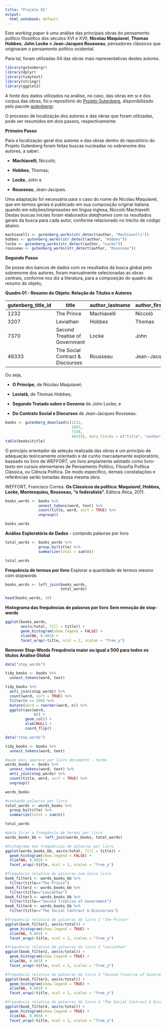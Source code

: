 ```yaml
---
title: "Projeto 01"
output:
  html_notebook: default
---
```


Este *working paper* é uma análise das principais obras do pensamento político filosófico dos séculos XVI e XVII, **Nicolau Maquiavel**, **Thomas Hobbes**, **John Locke** e **Jean-Jacques Rousseau**, pensadores clássicos que originaram o pensamento político ocidental.

Para tal, foram utilizadas 04 das obras mais representativas destes autores.

```r
library(gutenbergr)
library(dplyr)
library(tidytext)
library(stringr)
library(ggplot2)
```

A fonte dos dados utilizados na análise, no caso, das obras em si e dos corpus das obras, foi o repositório do [Projeto Gutenberg](http://www.gutenberg.org/), disponibilizado pelo pacote [gutenbergr](https://cran.r-project.org/web/packages/gutenbergr/).

O processo de localização dos autores e das obras que foram utilizadas, pode ser resumidos em dois passos, respectivamente:

**Primeiro Passo**

Para a localização geral dos autores e das obras dentro do repositório do Projeto Gutenberg foram feitas buscas nucleadas no sobrenome dos autores, a saber:

- **Machiavelli**, Niccolò; 

- **Hobbes**, Thomas; 

- **Locke**, John e 

- **Rousseau**, Jean-Jacques.

Uma adaptação foi necessária para o caso do nome de Nicolau Maquiavel, que em termos gerais é publicado em sua composição original italiana quando em edições/impressões em língua inglesa, Niccolò Machiavelli. Destas buscas iniciais foram elaborados *dataframes* com os resultados gerais da busca para cada autor, conforme relacionado no trecho de código abaixo.

```r
machiavelli <- gutenberg_works(str_detect(author, "Machiavelli"))
hobbes <- gutenberg_works(str_detect(author, "Hobbes"))
locke <- gutenberg_works(str_detect(author, "Locke"))
rousseau <- gutenberg_works(str_detect(author, "Rousseau"))
```

**Segundo Passo**

De posse dos bancos de dados com os resultados da busca global pelo sobrenome dos autores, foram manualmente selecionadas as obras centrais, conforme nos diz a literatura, para a composição do quadro de resumo do objeto,

**Quadro 01 - Resumo do Objeto: Relação de Títulos e Autores**

| gutenberg_title_id 	| title                                	| author_lastname 	| author_firstname 	| gutenberg_author_id 	| count 	|
|--------------------	|--------------------------------------	|-----------------	|------------------	|---------------------	|-------	|
| 1232               	| The Prince                           	| Machiavelli     	| Niccolò          	| 563                 	| 1     	|
| 3207               	| Leviathan                            	| Hobbes          	| Thomas           	| 1133                	| 2     	|
| 7370               	| Second Treatise of Government        	| Locke           	| John             	| 2447                	| 3     	|
| 46333              	| The Social Contract &amp; Discourses 	| Rousseau        	| Jean-Jacques     	| 1286                	| 4     	|

Ou seja, 

- **O Príncipe**, de Nicolau Maquiavel; 

- **Leviatã**, de Thomas Hobbes; 

- **Segundo Tratado sobre o Governo** de John Locke; e 

- **Do Contrato Social e Discursos** de Jean-Jacques Rousseau.

```r
books <- gutenberg_download(c(1232, 
                              3207, 
                              7370, 
                              46333), meta_fields = c("title", "author"))
table(books$title)
```

O princípio orientador da seleção realizada das obras é um princípio de adequação teóricamente orientado e de cunho marcadamente exploratório, baseado no livro de WEFFORT, um livro amplamente adotado como livro-texto em cursos elementares de Pensamento Político, Filosofia Política Clássica, ou Ciência Política. De modo específico, demais constatações e referências serão tomadas dessa mesma obra.

WEFFORT, Francisco Correa. **Os Clássicos da política: Maquiavel, Hobbes, Locke, Montesquieu, Rousseau, "o federalista".** Editora Ática, 2011.

```r
books_words <- books %>% 
               unnest_tokens(word, text) %>% 
               count(title, word, sort = TRUE) %>% 
               ungroup()

books_words
```

**Análise Exploratória de Dados**
- contando palavras por livro

```r
total_words <- books_words %>% 
               group_by(title) %>% 
               summarize(total = sum(n))

total_words
```

**Frequência de termos por livro**
Explorar a quantidade de termos mesmo com stopwords

```r
books_words <- left_join(books_words, 
                         total_words)

head(books_words, 10)

```

**Histograma das frequências de palavras por livro**
**Sem remoção de stop-words**
```r
ggplot(books_words, 
       aes(n/total, fill = title)) + 
       geom_histogram(show.legend = FALSE) + 
       xlim(NA, 0.003) + 
       facet_wrap(~title, ncol = 2, scales = "free_y")
```

**Remover Stop-Words**
**Frequência maior ou igual a 500 para todos os títulos**
**Análise Global**
```r
data("stop_words")

tidy_books <- books %>% 
  unnest_tokens(word, text)

tidy_books %>% 
  anti_join(stop_words) %>% 
  count(word, sort = TRUE) %>% 
  filter(n >= 500) %>% 
  mutate(word = reorder(word, n)) %>% 
  ggplot(aes(word, 
             n)) + 
         geom_col() + 
         xlab(NULL) + 
         coord_flip()
```


```r
data("stop_words")

tidy_books <- books %>% 
  unnest_tokens(word, text)

#quem mais aparece por livro documento - termo
words_books <- books %>% 
  unnest_tokens(word, text) %>% 
  anti_join(stop_words) %>% 
  count(title, word, sort = TRUE) %>% 
  ungroup()

words_books

#contando palavras por livro
total_words <- words_books %>% 
  group_by(title) %>% 
  summarize(total = sum(n))

total_words

#para tirar a frequência de termos por livro
words_books_bb <- left_join(words_books, total_words)

#histograma das frequências de palavras por livro
ggplot(words_books_bb, aes(n/total, fill = title)) + 
  geom_histogram(show.legend = FALSE) + 
  xlim(NA, 0.003) + 
  facet_wrap(~title, ncol = 2, scales = "free_y")
```


```r
#frequência relativa de palavras num único livro
book_filter1 <- words_books_bb %>% 
  filter(title=="The Prince")
book_filter2 <- words_books_bb %>% 
  filter(title=="Leviathan")
book_filter3 <- words_books_bb %>% 
  filter(title=="Second Treatise of Government")
book_filter4 <- words_books_bb %>% 
  filter(title=="The Social Contract & Discourses")

#frequência relativa de palavras do livro 1 "The Prince"
ggplot(book_filter1, aes(n/total)) + 
  geom_histogram(show.legend = TRUE) + 
  xlim(NA, 0.003) + 
  facet_wrap(~title, ncol = 2, scales = "free_y")

#frequência relativa de palavras do livro 2 "Leviathan"
ggplot(book_filter2, aes(n/total)) + 
  geom_histogram(show.legend = TRUE) + 
  xlim(NA, 0.003) + 
  facet_wrap(~title, ncol = 2, scales = "free_y")

#frequência relativa de palavras do livro 3 "Second Treatise of Government"
ggplot(book_filter3, aes(n/total)) + 
  geom_histogram(show.legend = TRUE) + 
  xlim(NA, 0.003) + 
  facet_wrap(~title, ncol = 2, scales = "free_y")

#frequência relativa de palavras do livro 4 "The Social Contract & Discourses"
ggplot(book_filter4, aes(n/total)) + 
  geom_histogram(show.legend = TRUE) + 
  xlim(NA, 0.003) + 
  facet_wrap(~title, ncol = 2, scales = "free_y")
```